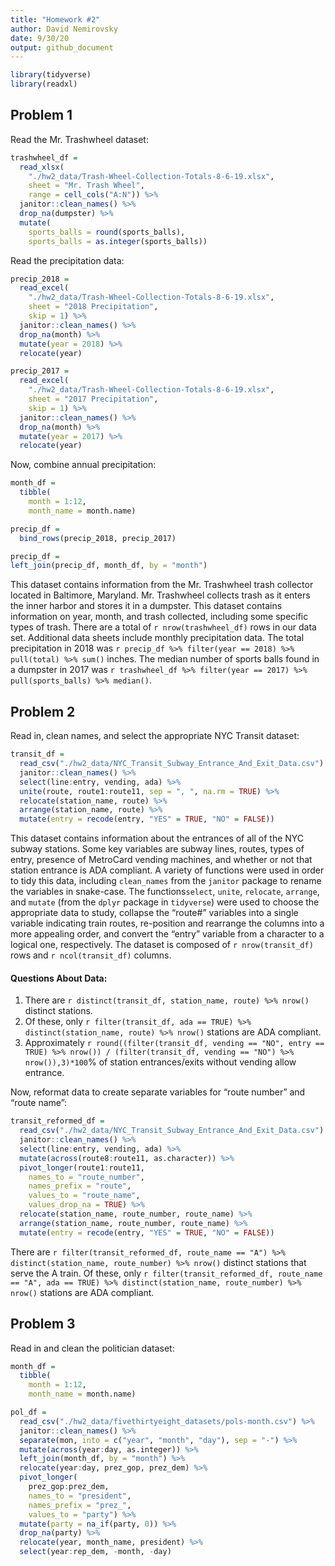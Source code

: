 ```yaml
---
title: "Homework #2"
author: David Nemirovsky
date: 9/30/20
output: github_document
---
```


```r
library(tidyverse)
library(readxl)
```

## Problem 1

Read the Mr. Trashwheel dataset:

```r
trashwheel_df = 
  read_xlsx(
    "./hw2_data/Trash-Wheel-Collection-Totals-8-6-19.xlsx",
    sheet = "Mr. Trash Wheel",
    range = cell_cols("A:N")) %>% 
  janitor::clean_names() %>% 
  drop_na(dumpster) %>% 
  mutate(
    sports_balls = round(sports_balls),
    sports_balls = as.integer(sports_balls))
```

Read the precipitation data:

```r
precip_2018 = 
  read_excel(
    "./hw2_data/Trash-Wheel-Collection-Totals-8-6-19.xlsx", 
    sheet = "2018 Precipitation",
    skip = 1) %>% 
  janitor::clean_names() %>% 
  drop_na(month) %>% 
  mutate(year = 2018) %>% 
  relocate(year)

precip_2017 = 
  read_excel(
    "./hw2_data/Trash-Wheel-Collection-Totals-8-6-19.xlsx", 
    sheet = "2017 Precipitation",
    skip = 1) %>% 
  janitor::clean_names() %>% 
  drop_na(month) %>% 
  mutate(year = 2017) %>% 
  relocate(year)
```

Now, combine annual precipitation:

```r
month_df = 
  tibble(
    month = 1:12,
    month_name = month.name)

precip_df = 
  bind_rows(precip_2018, precip_2017)

precip_df =
left_join(precip_df, month_df, by = "month")
```

This dataset contains information from the Mr. Trashwheel trash collector located in Baltimore, Maryland. Mr. Trashwheel collects trash as it enters the inner harbor and stores it in a dumpster. This dataset contains information on year, month, and trash collected, including some specific types of trash. There are a total of `r nrow(trashwheel_df)` rows in our data set. Additional data sheets include monthly precipitation data. The total precipitation in 2018 was `r precip_df %>% filter(year == 2018) %>% pull(total) %>% sum()` inches. The median number of sports balls found in a dumpster in 2017 was `r trashwheel_df %>% filter(year == 2017) %>% pull(sports_balls) %>% median()`.

## Problem 2

Read in, clean names, and select the appropriate NYC Transit dataset:

```r
transit_df = 
  read_csv("./hw2_data/NYC_Transit_Subway_Entrance_And_Exit_Data.csv") %>% 
  janitor::clean_names() %>% 
  select(line:entry, vending, ada) %>% 
  unite(route, route1:route11, sep = ", ", na.rm = TRUE) %>% 
  relocate(station_name, route) %>% 
  arrange(station_name, route) %>% 
  mutate(entry = recode(entry, "YES" = TRUE, "NO" = FALSE))
```

This dataset contains information about the entrances of all of the NYC subway stations. Some key variables are subway lines, routes, types of entry, presence of MetroCard vending machines, and whether or not that station entrance is ADA compliant. A variety of functions were used in order to tidy this data, including `clean_names` from the `janitor` package to rename the variables in snake-case. The functions`select`, `unite`, `relocate`, `arrange`, and `mutate` (from the `dplyr` package in `tidyverse`) were used to choose the appropriate data to study, collapse the "route#" variables into a single variable indicating train routes, re-position and rearrange the columns into a more appealing order, and convert the "entry" variable from a character to a logical one, respectively. The dataset is composed of `r nrow(transit_df)` rows and `r ncol(transit_df)` columns.

#### Questions About Data:

1. There are `r distinct(transit_df, station_name, route) %>% nrow()` distinct stations.
2. Of these, only `r filter(transit_df, ada == TRUE) %>% distinct(station_name, route) %>% nrow()` stations are ADA compliant.
3. Approximately `r round((filter(transit_df, vending == "NO", entry == TRUE) %>% nrow()) / (filter(transit_df, vending == "NO") %>% nrow()),3)*100`% of station entrances/exits without vending allow entrance.

Now, reformat data to create separate variables for "route number" and "route name":

```r
transit_reformed_df = 
  read_csv("./hw2_data/NYC_Transit_Subway_Entrance_And_Exit_Data.csv") %>% 
  janitor::clean_names() %>% 
  select(line:entry, vending, ada) %>% 
  mutate(across(route8:route11, as.character)) %>% 
  pivot_longer(route1:route11,
    names_to = "route_number",
    names_prefix = "route",
    values_to = "route_name",
    values_drop_na = TRUE) %>% 
  relocate(station_name, route_number, route_name) %>% 
  arrange(station_name, route_number, route_name) %>% 
  mutate(entry = recode(entry, "YES" = TRUE, "NO" = FALSE))
```

There are `r filter(transit_reformed_df, route_name == "A") %>% distinct(station_name, route_number) %>% nrow()` distinct stations that serve the A train. Of these, only `r filter(transit_reformed_df, route_name == "A", ada == TRUE) %>% distinct(station_name, route_number) %>% nrow()` stations are ADA compliant.

## Problem 3

Read in and clean the politician dataset:

```r
month_df = 
  tibble(
    month = 1:12,
    month_name = month.name)

pol_df = 
  read_csv("./hw2_data/fivethirtyeight_datasets/pols-month.csv") %>% 
  janitor::clean_names() %>% 
  separate(mon, into = c("year", "month", "day"), sep = "-") %>% 
  mutate(across(year:day, as.integer)) %>% 
  left_join(month_df, by = "month") %>% 
  relocate(year:day, prez_gop, prez_dem) %>% 
  pivot_longer(
    prez_gop:prez_dem,
    names_to = "president",
    names_prefix = "prez_",
    values_to = "party") %>% 
  mutate(party = na_if(party, 0)) %>% 
  drop_na(party) %>% 
  relocate(year, month_name, president) %>% 
  select(year:rep_dem, -month, -day)
```

